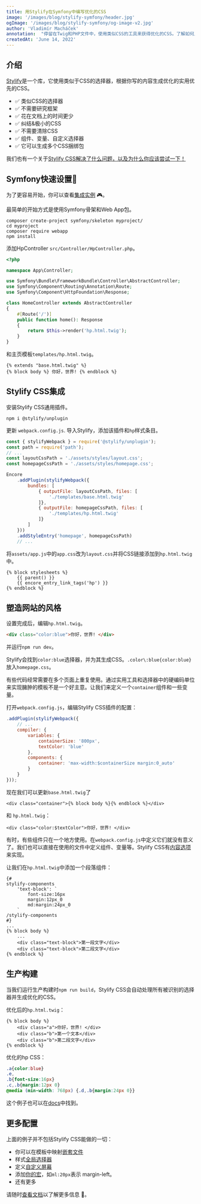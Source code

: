 ```yaml
---
title: 用Stylify在Symfony中编写优化的CSS
image: '/images/blog/stylify-symfony/header.jpg'
ogImage: '/images/blog/stylify-symfony/og-image-v2.jpg'
author: 'Vladimír Macháček'
annotation:  "停留在Twig和PHP文件中，使用类似CSS的工具来获得优化的CSS。了解如何用Stylify CSS在Symfony网络应用中编写优化的CSS。"
createdAt: 'June 14, 2022'
---
```



## 介绍
[Stylify](/)是一个库，它使用类似于CSS的选择器，根据你写的内容生成优化的实用优先的CSS。

- ✅ 类似CSS的选择器
- ✅ 不需要研究框架
- ✅ 花在文档上的时间更少
- ✅ 纠结&极小的CSS
- ✅ 不需要清除CSS
- ✅ 组件、变量、自定义选择器
- ✅ 它可以生成多个CSS捆绑包

我们也有一个关于[Stylify CSS解决了什么问题，以及为什么你应该尝试一下！](/zh/docs/get-started/why-stylify-css)

## Symfony快速设置🚀
为了更容易开始，你可以查看[集成实例](https://github.com/stylify/integrations-examples/tree/master/symfony) 🎮。

最简单的开始方式是使用Symfony骨架和Web App包。
```
composer create-project symfony/skeleton myproject/
cd myproject
composer require webapp
npm install
```

添加HpController `src/Controller/HpController.php`。

```php
<?php

namespace App\Controller;

use Symfony\Bundle\FrameworkBundle\Controller\AbstractController;
use Symfony\Component\Routing\Annotation\Route;
use Symfony\Component\HttpFoundation\Response;

class HomeController extends AbstractController
{
	#[Route('/')]
	public function home(): Response
	{
		return $this->render('hp.html.twig');
	}
}
```

和主页模板`templates/hp.html.twig`。
```twig
{% extends "base.html.twig" %}
{% block body %} 你好，世界! {% endblock %}
```

## Stylify CSS集成

安装Stylify CSS通用插件。
```
npm i @stylify/unplugin
```

更新 `webpack.config.js`. 导入Stylify，添加该插件和`hp`样式条目。

```javascript
const { stylifyWebpack } = require('@stylify/unplugin');
const path = require('path');
// ...
const layoutCssPath = './assets/styles/layout.css';
const homepageCssPath = './assets/styles/homepage.css';

Encore
	.addPlugin(stylifyWebpack({
		bundles: [
			{ outputFile: layoutCssPath, files: [
				'./templates/base.html.twig'
			]},
			{ outputFile: homepageCssPath, files: [
				'./templates/hp.html.twig'
			]}
		]
	}))
	.addStyleEntry('homepage', homepageCssPath)
	// ...
```

将`assets/app.js`中的`app.css`改为`layout.css`并将CSS链接添加到`hp.html.twig`中。

```twig
{% block stylesheets %}
	{{ parent() }}
	{{ encore_entry_link_tags('hp') }}
{% endblock %}
```

## 塑造网站的风格
设置完成后，编辑`hp.html.twig`。
```html
<div class="color:blue">你好，世界! </div>
```
并运行`npm run dev`。

Stylify会找到`color:blue`选择器，并为其生成CSS。`.color\:blue{color:blue}`放入`homepage.css`。

有些代码经常需要在多个页面上重复使用。通过实用工具和选择器中的硬编码单位来实现臃肿的模板不是一个好主意。让我们来定义一个`container`组件和一些变量。

打开`webpack.config.js`，编辑Stylify CSS插件的配置：
```javascript
.addPlugin(stylifyWebpack({
	// ...
	compiler: {
		variables: {
			containerSize: '800px',
			textColor: 'blue'
		},
		components: {
			container: 'max-width:$containerSize margin:0_auto'
		}
	}
}));
```

现在我们可以更新`base.html.twig`了
```twig
<div class="container">{% block body %}{% endblock %}</div>
```

和 `hp.html.twig`：

```twig
<div class="color:$textColor">你好，世界! </div>
```

有时，有些组件只在一个地方使用。在`webpack.config.js`中定义它们就没有意义了。我们也可以直接在使用的文件中定义组件、变量等。Stylify CSS有[内容选项](/zh/docs/stylify/compiler#contentoptionsprocessors)来实现。

让我们在`hp.html.twig`中添加一个段落组件：

```twig
{#
stylify-components
	'text-block': `
		font-size:16px
		margin:12px_0
		md:margin:24px_0
	`
/stylify-components
#}
...
{% block body %}
	...
	<div class="text-block">第一段文字</div>
	<div class="text-block">第二段文字</div>
{% endblock %}
```

## 生产构建
当我们运行生产构建时`npm run build`，Stylify CSS会自动处理所有被识别的选择器并生成优化的CSS。

优化后的`hp.html.twig`：
```twig
{% block body %}
	<div class="a">你好，世界! </div>
	<div class="b">第一个文本</div>
	<div class="b">第二段文字</div>
{% endblock %}
```

优化的hp CSS：
```css
.a{color:blue}
.e,
.b{font-size:16px}
.c,.b{margin:12px 0}
@media (min-width: 768px) {.d,.b{margin:24px 0}}
```

这个例子也可以在[docs](/zh/docs/integrations/symfony)中找到。

## 更多配置
上面的例子并不包括Stylify CSS能做的一切：
- 你可以在模板中映射[嵌套文件](/zh/docs/bundler#files-content-option)
- 样式[全局选择器](/zh/docs/stylify/compiler#customselectors)
- 定义[自定义屏幕](/zh/docs/stylify/compiler#screens)
- 添加[你的宏](/zh/docs/stylify/compiler#macros)，如`ml:20px`表示 margin-left。
- 还有更多

请随时[查看文档](/zh/docs/get-started)以了解更多信息 💎。
